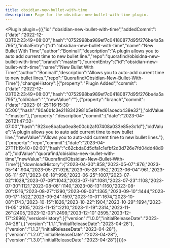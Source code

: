 ---
title: obsidian-new-bullet-with-time
description: Page for the obsidian-new-bullet-with-time plugin.
---


<Plugin plugin={({"id":"obsidian-new-bullet-with-time","addedCommit":{"date":"2022-12-03T02:23:49+08:00","hash":"0752998ba989ef7c04180877d95f276be4a5a795"},"initialEntry":{"id":"obsidian-new-bullet-with-time","name":"New Bullet With Time","author":"Boninall","description":"A plugin allows you to auto add current time to new bullet line.","repo":"quorafind/obisidna-new-bullet-with-time","branch":"master"},"currentEntry":{"id":"obsidian-new-bullet-with-time","name":"New Bullet With Time","author":"Boninall","description":"Allows you to auto-add current time to new bullet lines.","repo":"Quorafind/Obsidian-New-Bullet-With-Time"},"changeHistory":[{"property":"Plugin Added","commit":{"date":"2022-12-03T02:23:49+08:00","hash":"0752998ba989ef7c04180877d95f276be4a5a795"},"oldValue":"","newValue":""},{"property":"branch","commit":{"date":"2023-01-25T16:15:30-05:00","hash":"80a6b1c3e2118342981b5e18fed61acecb438e32"},"oldValue":"master"},{"property":"description","commit":{"date":"2023-04-26T21:47:32-07:00","hash":"923ce8bafaa0ea8e00cb2af07408a033e85e3c1d"},"oldValue":"A plugin allows you to auto add current time to new bullet line.","newValue":"Allows you to auto-add current time to new bullet lines."},{"property":"repo","commit":{"date":"2023-04-27T11:19:40+02:00","hash":"c62cbda0d5dfa1c1efbf2d3d726e7fd04dd48d9a"},"oldValue":"quorafind/obisidna-new-bullet-with-time","newValue":"Quorafind/Obsidian-New-Bullet-With-Time"}],"downloadHistory":{"2023-04-30":858,"2023-05-07":876,"2023-05-14":904,"2023-05-21":926,"2023-05-28":952,"2023-06-04":961,"2023-06-11":971,"2023-06-18":996,"2023-06-25":1007,"2023-07-02":1028,"2023-07-09":1043,"2023-07-16":1081,"2023-07-23":1108,"2023-07-30":1121,"2023-08-06":1140,"2023-08-13":1160,"2023-08-20":1216,"2023-08-27":1290,"2023-09-03":1365,"2023-09-10":1444,"2023-09-17":1522,"2023-09-24":1597,"2023-10-01":1674,"2023-10-08":1743,"2023-10-15":1826,"2023-10-22":1904,"2023-10-29":1994,"2023-11-05":2105,"2023-11-12":2210,"2023-11-19":2314,"2023-11-26":2405,"2023-12-03":2499,"2023-12-10":2595,"2023-12-17":2696},"versionHistory":[{"version":"1.0.0","initialReleaseDate":"2023-04-28"},{"version":"1.1.1","initialReleaseDate":"2023-04-28"},{"version":"1.1.3","initialReleaseDate":"2023-04-28"},{"version":"1.2.0","initialReleaseDate":"2023-04-28"},{"version":"1.3.0","initialReleaseDate":"2023-04-28"}]})}></Plugin>